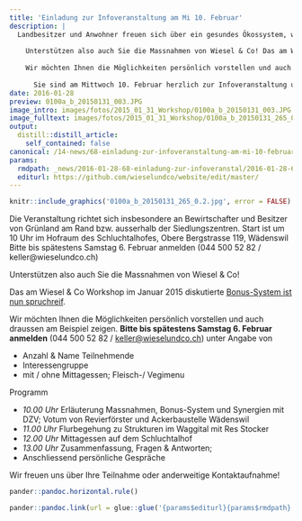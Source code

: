 ```yaml
---
title: 'Einladung zur Infoveranstaltung am Mi 10. Februar'
description: |
  Landbesitzer und Anwohner freuen sich über ein gesundes Ökossystem, wozu auch Kleinraubtiere gehören.  Kommt dazu, dass eine Wieselfamilie 1-2 dicke Schermäuse pro Tag vertilgt und somit die Bestände der Wühlmäuse regulieren kann. 
  
    Unterstützen also auch Sie die Massnahmen von Wiesel & Co! Das am Wiesel & Co Workshop im Januar 2015 diskutierte Bonus-System ist nun spruchreif.  
  
    Wir möchten Ihnen die Möglichkeiten persönlich vorstellen und auch draussen am Beispiel zeigen.   
    
      Sie sind am Mittwoch 10. Februar herzlich zur Infoveranstaltung und kostenlosem Mittagessen eingeladen. 
date: 2016-01-28
preview: 0100a_b_20150131_003.JPG
image_intro: images/fotos/2015_01_31_Workshop/0100a_b_20150131_003.JPG
image_fulltext: images/fotos/2015_01_31_Workshop/0100a_b_20150131_265_0.2.jpg
output:
  distill::distill_article:
    self_contained: false
canonical: /14-news/68-einladung-zur-infoveranstaltung-am-mi-10-februar
params:
  rmdpath: _news/2016-01-28-68-einladung-zur-infoveranstal/2016-01-28-68-einladung-zur-infoveranstal.Rmd
  editurl: https://github.com/wieselundco/website/edit/master/
---
```



```r
knitr::include_graphics('0100a_b_20150131_265_0.2.jpg', error = FALSE) #images/fotos/2015_01_31_Workshop/0100a_b_20150131_265_0.2.jpg
```

Die Veranstaltung richtet sich insbesondere an Bewirtschafter und Besitzer von Grünland am Rand bzw. ausserhalb der Siedlungszentren.   Start ist um 10 Uhr im Hofraum des Schluchtalhofes, Obere Bergstrasse 119, Wädenswil Bitte bis spätestens Samstag 6. Februar anmelden (044 500 52 82 / keller@wieselundco.ch) 

Unterstützen also auch Sie die Massnahmen von Wiesel & Co!

  
Das am Wiesel & Co Workshop im Januar 2015 diskutierte [Bonus-System ist
nun spruchreif](projekt/massnahmen/61-bonus-system-zur-verguetung-von-massnahmen). 

Wir möchten Ihnen die Möglichkeiten persönlich vorstellen und auch
draussen am Beispiel zeigen.
**Bitte bis spätestens Samstag 6. Februar anmelden** (044 500 52 82 /
<keller@wieselundco.ch>) unter Angabe von 

-   Anzahl & Name Teilnehmende
-   Interessengruppe
-   mit / ohne Mittagessen; Fleisch-/ Vegimenu

Programm 

- *10.00 Uhr* 	Erläuterung Massnahmen, Bonus-System und Synergien mit DZV; Votum von Revierförster und Ackerbaustelle Wädenswil
- *11.00 Uhr* 	Flurbegehung zu Strukturen im Waggital mit Res Stocker
- *12.00 Uhr* 	Mittagessen auf dem Schluchtalhof
- *13.00 Uhr* 	Zusammenfassung, Fragen & Antworten;
- Anschliessend persönliche Gespräche


Wir freuen uns über Ihre Teilnahme oder anderweitige Kontaktaufnahme!

```r
pander::pandoc.horizontal.rule()

pander::pandoc.link(url = glue::glue('{params$editurl}{params$rmdpath}'),text = 'Artikel bearbeiten')
```

<!--http://wieselundco.ch/14-news/68-einladung-zur-infoveranstaltung-am-mi-10-februar-->
